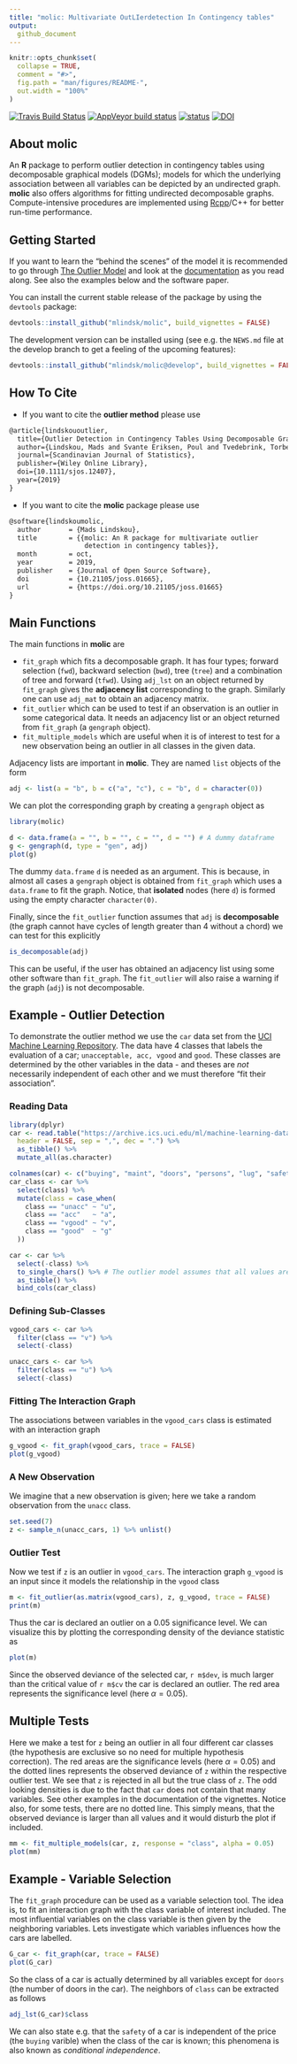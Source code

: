 ```yaml
---
title: "molic: Multivariate OutLIerdetection In Contingency tables"
output:
  github_document
---
```


<!-- README.md is generated from README.Rmd. Please edit that file -->

```r
knitr::opts_chunk$set(
  collapse = TRUE,
  comment = "#>",
  fig.path = "man/figures/README-",
  out.width = "100%"
)
```

[![Travis Build Status](https://travis-ci.com/mlindsk/molic.svg?token=AuXvB5mAnHuxQxKszxph&branch=master)](https://travis-ci.com/mlindsk/molic)
[![AppVeyor build status](https://ci.appveyor.com/api/projects/status/github/mlindsk/molic?branch=master&svg=true)](https://ci.appveyor.com/project/mlindsk/molic)
[![status](https://joss.theoj.org/papers/9fa65ced7bf3db01343d68b4488196d8/status.svg)](https://joss.theoj.org/papers/9fa65ced7bf3db01343d68b4488196d8)
[![DOI](https://zenodo.org/badge/177729633.svg)](https://zenodo.org/badge/latestdoi/177729633)

## About molic

An **R** package to perform outlier detection in contingency tables using decomposable graphical models (DGMs); models for which the underlying association between all variables can be depicted by an undirected graph. **molic** also offers algorithms for fitting undirected decomposable graphs. Compute-intensive procedures are implemented using [Rcpp](http://www.rcpp.org/)/C++ for better run-time performance.

## Getting Started
If you want to learn the "behind the scenes" of the model it is recommended to go through [The Outlier Model](https://mlindsk.github.io/molic/articles/) and look at the [documentation](https://mlindsk.github.io/molic/reference/index.html) as you read along. See also the examples below and the software paper.

You can install the current stable release of the package by using the `devtools` package:

```r
devtools::install_github("mlindsk/molic", build_vignettes = FALSE)
```

The development version can be installed using (see e.g. the `NEWS.md` file at the develop branch to get a feeling of the upcoming features):

```r
devtools::install_github("mlindsk/molic@develop", build_vignettes = FALSE)
```

## How To Cite

 - If you want to cite the **outlier method** please use

```latex
@article{lindskououtlier,
  title={Outlier Detection in Contingency Tables Using Decomposable Graphical Models},
  author={Lindskou, Mads and Svante Eriksen, Poul and Tvedebrink, Torben},
  journal={Scandinavian Journal of Statistics},
  publisher={Wiley Online Library},
  doi={10.1111/sjos.12407},
  year={2019}
}
```

 - If you want to cite the **molic** package please use

```latex
@software{lindskoumolic,
  author       = {Mads Lindskou},
  title        = {{molic: An R package for multivariate outlier 
                   detection in contingency tables}},
  month        = oct,
  year         = 2019,
  publisher    = {Journal of Open Source Software},
  doi          = {10.21105/joss.01665},
  url          = {https://doi.org/10.21105/joss.01665}
}
```

## Main Functions
The main functions in **molic** are

 - `fit_graph` which fits a decomposable graph. It has four types; forward selection (`fwd`), backward selection (`bwd`), tree (`tree`) and a combination of tree and forward (`tfwd`). Using `adj_lst` on an object returned by `fit_graph` gives the **adjacency list** corresponding to the graph. Similarly one can use `adj_mat` to obtain an adjacency matrix.
 - `fit_outlier` which can be used to test if an observation is an outlier in some categorical data. It needs an adjacency list or an object returned from `fit_graph` (a `gengraph` object).
 - `fit_multiple_models` which are useful when it is of interest to test for a new observation being an outlier in all classes in the given data.
 
Adjacency lists are important in **molic**. They are named `list` objects of the form

```r
adj <- list(a = "b", b = c("a", "c"), c = "b", d = character(0))
```

We can plot the corresponding graph by creating a `gengraph` object as


```r
library(molic)
```

```r
d <- data.frame(a = "", b = "", c = "", d = "") # A dummy dataframe
g <- gengraph(d, type = "gen", adj)
plot(g)
```
The dummy `data.frame` `d` is needed as an argument. This is because, in almost all cases a `gengraph` object is obtained from `fit_graph` which uses a `data.frame` to fit the graph. Notice, that **isolated** nodes (here `d`) is formed using the empty character `character(0)`.

Finally, since the `fit_outlier` function assumes that `adj` is **decomposable** (the graph cannot have cycles of length greater than $4$ without a chord) we can test for this explicitly

```r
is_decomposable(adj)
```
This can be useful, if the user has obtained an adjacency list using some other software than `fit_graph`. The `fit_outlier` will also raise a warning if the graph (`adj`) is not decomposable.

## Example - Outlier Detection

To demonstrate the outlier method we use the `car` data set from the [UCI Machine Learning Repository](https://archive.ics.uci.edu/ml/index.php). The data have $4$ classes that labels the evaluation of a car; `unacceptable, acc, vgood` and `good`. These classes are determined by the other variables in the data - and theses are _not_ necessarily independent of each other and we must therefore "fit their association".

### Reading Data

```r
library(dplyr)
car <- read.table("https://archive.ics.uci.edu/ml/machine-learning-databases/car/car.data",
  header = FALSE, sep = ",", dec = ".") %>%
  as_tibble() %>% 
  mutate_all(as.character)

colnames(car) <- c("buying", "maint", "doors", "persons", "lug", "safety", "class")
car_class <- car %>%
  select(class) %>%
  mutate(class = case_when(
    class == "unacc" ~ "u",
    class == "acc"   ~ "a",
    class == "vgood" ~ "v",
    class == "good"  ~ "g"
  ))

car <- car %>%
  select(-class) %>%
  to_single_chars() %>% # The outlier model assumes that all values are single characters!
  as_tibble() %>%
  bind_cols(car_class)
```


### Defining Sub-Classes

```r
vgood_cars <- car %>%
  filter(class == "v") %>%
  select(-class)

unacc_cars <- car %>%
  filter(class == "u") %>%
  select(-class)
```

### Fitting The Interaction Graph
The associations between variables in the `vgood_cars` class is estimated with an interaction graph

```r
g_vgood <- fit_graph(vgood_cars, trace = FALSE)
plot(g_vgood)
```


### A New Observation

We imagine that a new observation is given; here we take a random observation from the `unacc` class.

```r
set.seed(7)
z <- sample_n(unacc_cars, 1) %>% unlist()
```

### Outlier Test

Now we test if `z` is an outlier in `vgood_cars`. The interaction graph `g_vgood` is an input since it models the relationship in the `vgood` class

```r
m <- fit_outlier(as.matrix(vgood_cars), z, g_vgood, trace = FALSE)
print(m)
```
Thus the car is declared an outlier on a $0.05$ significance level. We can visualize this by plotting the corresponding density of the deviance statistic as

```r
plot(m)
```
Since the observed deviance of the selected car, `r m$dev`, is much larger than the critical value of `r m$cv` the car is declared an outlier. The red area represents the significance level (here $\alpha = 0.05$).

## Multiple Tests

Here we make a test for `z` being an outlier in all four different car classes (the hypothesis are exclusive so no need for multiple hypothesis correction). The red areas are the significance levels (here $\alpha = 0.05$) and the dotted lines represents the observed deviance of `z` within the respective outlier test. We see that `z` is rejected in all but the true class of `z`. The odd looking densities is due to the fact that `car` does not contain that many variables. See other examples in the documentation of the vignettes. Notice also, for some tests, there are no dotted line. This simply means, that the observed deviance is larger than all values and it would disturb the plot if included.

```r
mm <- fit_multiple_models(car, z, response = "class", alpha = 0.05)
plot(mm)
```

## Example - Variable Selection
The `fit_graph` procedure can be used as a variable selection tool. The idea is, to fit an interaction graph with the class variable of interest included. The most influential variables on the class variable is then given by the neighboring variables. Lets investigate which variables influences how the cars are labelled.

```r
G_car <- fit_graph(car, trace = FALSE)
plot(G_car)
```

So the class of a car is actually determined by all variables except for `doors` (the number of doors in the car). The neighbors of `class` can be extracted as follows

```r
adj_lst(G_car)$class
```
 We can also state e.g. that the `safety` of a car is independent of the price (the `buying` varible) when the class of the car is known; this phenomena is also known as _conditional independence_.
